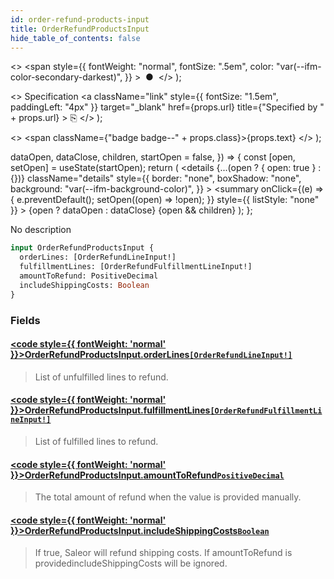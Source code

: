 ```yaml
---
id: order-refund-products-input
title: OrderRefundProductsInput
hide_table_of_contents: false
---
```


  <>
    <span
      style={{
        fontWeight: "normal",
        fontSize: ".5em",
        color: "var(--ifm-color-secondary-darkest)",
      }}
    >
      &nbsp;●&nbsp;
    </span>
  </>
);

  <>
    Specification
    <a
      className="link"
      style={{ fontSize: "1.5em", paddingLeft: "4px" }}
      target="\_blank"
      href={props.url}
      title={"Specified by " + props.url}
    >
      ⎘
    </a>
  </>
);

  <>
    <span className={"badge badge--" + props.class}>{props.text}</span>
  </>
);


  dataOpen,
  dataClose,
  children,
  startOpen = false,
}) => {
  const [open, setOpen] = useState(startOpen);
  return (
    <details
      {...(open ? { open: true } : {})}
      className="details"
      style={{
        border: "none",
        boxShadow: "none",
        background: "var(--ifm-background-color)",
      }}
    >
      <summary
        onClick={(e) => {
          e.preventDefault();
          setOpen((open) => !open);
        }}
        style={{ listStyle: "none" }}
      >
        {open ? dataOpen : dataClose}
      </summary>
      {open && children}
    </details>
  );
};

No description

```graphql
input OrderRefundProductsInput {
  orderLines: [OrderRefundLineInput!]
  fulfillmentLines: [OrderRefundFulfillmentLineInput!]
  amountToRefund: PositiveDecimal
  includeShippingCosts: Boolean
}
```

### Fields

#### [<code style={{ fontWeight: 'normal' }}>OrderRefundProductsInput.<b>orderLines</b></code>](#)<Bullet />[`[OrderRefundLineInput!]`](../../../api-storefront/orders/inputs/order-refund-line-input) <Badge class="secondary" text="list"/> <Badge class="secondary" text="input"/>

> List of unfulfilled lines to refund.

#### [<code style={{ fontWeight: 'normal' }}>OrderRefundProductsInput.<b>fulfillmentLines</b></code>](#)<Bullet />[`[OrderRefundFulfillmentLineInput!]`](../../../api-storefront/orders/inputs/order-refund-fulfillment-line-input) <Badge class="secondary" text="list"/> <Badge class="secondary" text="input"/>

> List of fulfilled lines to refund.

#### [<code style={{ fontWeight: 'normal' }}>OrderRefundProductsInput.<b>amountToRefund</b></code>](#)<Bullet />[`PositiveDecimal`](../../../api-storefront/miscellaneous/scalars/positive-decimal) <Badge class="secondary" text="scalar"/>

> The total amount of refund when the value is provided manually.

#### [<code style={{ fontWeight: 'normal' }}>OrderRefundProductsInput.<b>includeShippingCosts</b></code>](#)<Bullet />[`Boolean`](../../../api-storefront/miscellaneous/scalars/boolean) <Badge class="secondary" text="scalar"/>

> If true, Saleor will refund shipping costs. If amountToRefund is providedincludeShippingCosts will be ignored.

